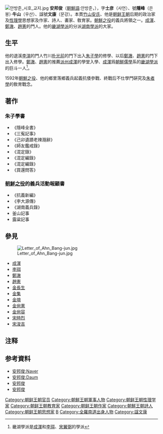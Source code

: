 [[File:안방준_시호_교지.jpg|thumb]]
{{儒學}}
'''安邦俊'''（[[朝鮮語|朝鮮語]]:안방준，{{bd|1573年|7月20日|1654年|11月13日|catIdx=A}}），字'''士彦'''（사언）、號'''隱峰'''（은봉）·'''牛山'''（우산）、諡號'''文康'''（문강）。本貫[[竹山安氏|竹山安氏]]、他是[[朝鲜王朝|朝鲜王朝]]后期的政治家及[[性理學|性理學]]思想家及作家、詩人、畵家、敎育家。[[朝鮮之役|朝鮮之役]]的義兵將領之一。[[成渾|成渾]]、[[鄭澈|鄭澈]]、[[趙憲|趙憲]]的門人。他的[[畿湖學派|畿湖學派]]的分派[[湖南學派|湖南學派]]的大家。

== 生平 ==
他的退溪[[李滉|李滉]]的門人竹川[[朴光前|朴光前]]的門下出入[[朱子學|朱子學]]的修學、以后[[鄭澈|鄭澈]]、[[趙憲|趙憲]]的門下出入修學。[[鄭澈|鄭澈]]、[[趙憲|趙憲]]的推薦[[派州|派州]][[成渾|成渾]]的學堂入學、[[成渾|成渾]]爲[[朝鮮|朝鮮]][[儒學|儒學]]系的[[畿湖學派|畿湖學派]]的巨斗一人<ref>畿湖學派是[[成渾|成渾]]和[[李珥|李珥]]、[[宋翼弼|宋翼弼]]的學派</ref>。

1592年[[朝鮮之役|朝鮮之役]]、他的鄉里落鄉義兵起義抗倭參戰、終戰后不仕學門硏究及[[朱者學|朱者學]]的敎育戰念。

== 著作 ==
=== 朱子學書 ===
* 《隱峰全書》
* 《三寃記事》
* 《己卯遺蹟老辣瀡辭》
* 《師友鑑戒錄》
* 《混定錄》
* 《混定編錄》
* 《混定編錄》
* 《買還問答》

=== [[朝鮮之役|朝鮮之役]]的義兵活動報顧書 ===
* 《抗義新編》
* 《李大源傳》
* 《湖南義兵錄》
* 釜山記事
* 露粱記事
 
== 參見 ==
[[File:Letter_of_Ahn_Bang-jun.jpg|thumb]]
* [[成渾|成渾]]
* [[李珥|李珥]]
* [[鄭澈|鄭澈]]
* [[趙憲|趙憲]]
* [[金長生|金長生]]
* [[金集|金集]]
* [[金堉|金堉]]
* [[金尙憲|金尙憲]]
* [[金尙容|金尙容]]
* [[宋時烈|宋時烈]]
* [[宋浚吉|宋浚吉]]

==注释==
{{Reflist}}

== 参考資料 ==
* [http://100.naver.com/100.nhn?docid=106707 安邦俊:Naver] {{ko}}
* [http://100.daum.net/encyclopedia/view.do?docid=b14a3114a 安邦俊:Daum]{{Dead link|date=2018年8月 |bot=InternetArchiveBot |fix-attempted=yes }} {{ko}}
* [http://koreandb.nate.com/history/people/detail?sn=4781 安邦俊]{{dead link|date=2017年12月 |bot=InternetArchiveBot |fix-attempted=yes }} {{ko}}
* [http://people.aks.ac.kr/front/tabCon/ppl/pplView.aks?pplId=PPL_6JOb_A1573_1_0006816&useType=%EC%84%B1%EB%AA%85&displayTextKoShow=%EC%95%88%EB%B0%A9%EC%A4%80&displayTextChShow=%E5%AE%89%E9%82%A6%E4%BF%8A&tabFocus=1 安邦俊]{{Wayback|url=http://people.aks.ac.kr/front/tabCon/ppl/pplView.aks?pplId=PPL_6JOb_A1573_1_0006816&useType=%EC%84%B1%EB%AA%85&displayTextKoShow=%EC%95%88%EB%B0%A9%EC%A4%80&displayTextChShow=%E5%AE%89%E9%82%A6%E4%BF%8A&tabFocus=1 |date=20160307062423 }} {{ko}}

{{DEFAULTSORT:A}}
[[Category:朝鲜王朝官员|Category:朝鲜王朝官员]]
[[Category:朝鮮王朝軍事人物|Category:朝鮮王朝軍事人物]]
[[Category:朝鲜王朝性理学家|Category:朝鲜王朝性理学家]]
[[Category:朝鲜王朝教育家|Category:朝鲜王朝教育家]]
[[Category:朝鲜王朝作家|Category:朝鲜王朝作家]]
[[Category:朝鮮王朝詩人|Category:朝鮮王朝詩人]]
[[Category:朝鲜王朝思想家|Category:朝鲜王朝思想家]]
[[Category:安姓|B]]
[[Category:全羅南道出身人物|Category:全羅南道出身人物]]
[[Category:諡文康|Category:諡文康]]

{{korea-bio-stub}}